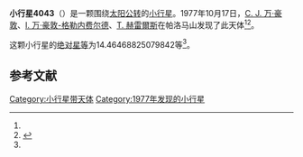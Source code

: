 {{Infobox planet
| bgcolour = #FFFFC0
| name = 4043 Perolof
| symbol = 
| image = 
| caption = 
| discovery = yes
| discovery_ref = 
| discoverer = [[C._J._万·豪敦|C. J. 万·豪敦]]、[[I._万·豪敦-格勒内费尔德|I. 万·豪敦-格勒内费尔德]]、[[T._赫雷爾斯|T. 赫雷爾斯]]
| discovery_site = [[帕洛马山|帕洛马山]] 
| discovered = 1977年10月17日
| designations = yes
| mp_name = 
| named_after = 
| alt_names = 1175 T-3/ 1981 JT1 / 1982 QB
| mp_category = [[主带小行星|主带小行星]]
| orbit_ref = <ref name="a">[http://ssd.jpl.nasa.gov/sbdb.cgi?sstr=4043 4043 Perolof] {{Wayback|url=http://ssd.jpl.nasa.gov/sbdb.cgi?sstr=4043 |date=20201124003713 }}，小行星數據庫瀏覽器（JPL Small-Body Database Browser）－[[美国国家航空航天局|美国国家航空航天局]]喷气推进实验室</ref>
| epoch = 2456400.5 (2013年4月18日更新)
| aphelion = {{convert|3.415574799263064|AU|km|3|abbr=on|lk=out}}
| perihelion = {{convert|2.808050108781532|AU|km|3|abbr=on}}
| semimajor = {{convert|3.111812454022298|AU|km|3|abbr=on}}
| eccentricity = 0.097615891
| period = 2005.01926 [[日|日]]<br />5.49[[儒略年|儒略年]]
| avg_speed = 
| inclination = 6.567746867982569
| asc_node = 303.2046746969393
| mean_anomaly = 
| arg_peri = 14.46468825079842
| satellites = 
| physical_characteristics = yes
| dimensions = 
| mass = 
| density = 
| surface_grav = 
| escape_velocity = 
| sidereal_day = 
| axial_tilt = 
| pole_ecliptic_lat = 
| pole_ecliptic_lon = 
| albedo = 
| temperatures= 
| temp_name1 = 
| mean_temp_1 = 
| max_temp_1 = 
| temp_name2 = 
| max_temp_2 = 
| spectral_type = 
| abs_magnitude = 14.46468825079842
}}

'''小行星4043'''（{{lang-en|4043 Perolof}}）是一颗围绕[[太阳|太阳]][[公转|公转]]的[[小行星|小行星]]。1977年10月17日，[[C._J._万·豪敦|C. J. 万·豪敦]]、[[I._万·豪敦-格勒内费尔德|I. 万·豪敦-格勒内费尔德]]、[[T._赫雷爾斯|T. 赫雷爾斯]]在帕洛马山发现了此天体<ref name="a" /><ref>{{cite news|title=小行星列表|url=http://cfa-www.harvard.edu/iau/lists/NumberedMPs.txt|accessdate=2013-07-08|newspaper=哈佛大学|archive-date=2008-05-17|archive-url=https://web.archive.org/web/20080517010638/http://cfa-www.harvard.edu/iau/lists/NumberedMPs.txt|dead-url=no}}</ref>。

这颗小行星的[[绝对星等|绝对星等]]为14.46468825079842等<ref name="a" />。

==参考文献==
{{reflist}}
{{Minor Planet Number|[[小行星4042|小行星4042]]|[[小行星4044|小行星4044]]}}

{{小天体}}

[[Category:小行星带天体|Category:小行星带天体]]
[[Category:1977年发现的小行星|Category:1977年发现的小行星]]

{{asteroid-stub}}